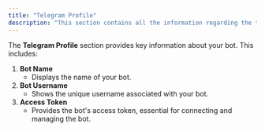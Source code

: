 ```yaml
---
title: "Telegram Profile"
description: "This section contains all the information regarding the telegram profile section of the Telegram bot settings"
---
```


The **Telegram Profile** section provides key information about your bot. This includes:

1. **Bot Name**
   - Displays the name of your bot.
2. **Bot Username**
   - Shows the unique username associated with your bot.
3. **Access Token**
   - Provides the bot's access token, essential for connecting and managing the bot.
